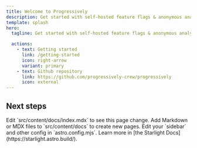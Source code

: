 ```yaml
---
title: Welcome to Progressively
description: Get started with self-hosted feature flags & anonymous analytics.
template: splash
hero:
  tagline: Get started with self-hosted feature flags & anonymous analytics.

  actions:
    - text: Getting started
      link: /getting-started
      icon: right-arrow
      variant: primary
    - text: Github repository
      link: https://github.com/progressively-crew/progressively
      icon: external
---
```



## Next steps

<CardGrid stagger>
	<Card title="Update content" icon="pencil">
		Edit `src/content/docs/index.mdx` to see this page change.
	</Card>
	<Card title="Add new content" icon="add-document">
		Add Markdown or MDX files to `src/content/docs` to create new pages.
	</Card>
	<Card title="Configure your site" icon="setting">
		Edit your `sidebar` and other config in `astro.config.mjs`.
	</Card>
	<Card title="Read the docs" icon="open-book">
		Learn more in [the Starlight Docs](https://starlight.astro.build/).
	</Card>
</CardGrid>
